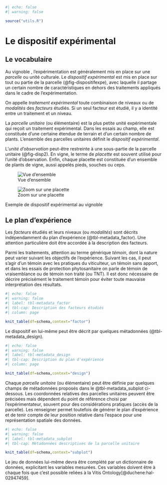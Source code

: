 ```r
#| echo: false
#| warning: false

source("utils.R")

```

# Le dispositif expérimental

## Le vocabulaire

Au vignoble , l'expérimentation est généralement mis en place sur une *parcelle* ou unité culturale. Le *dispositif expérimental* est mis en place sur tout ou partie de la parcelle (@fig-dispositifexpe), avec laquelle il partage un certain nombre de caractéristiques en dehors des traitements appliqués dans le cadre de l'expérimentation.

On appelle *traitement expérimental* toute combinaison de niveaux ou de *modalités* des *facteurs* étudiés. Si un seul facteur est étudié, il y a identité entre un traitement et un niveau.

La *parcelle unitaire* (ou élémentaire) est la plus petite unité expérimentale qui reçoit un traitement expérimental. Dans les essais au champ, elle est constituée d'une certaine étendue de terrain et d'un certain nombre de plants. L'ensemble des parcelles unitaires définit le *dispositif expérimental*.

L'*unité d'observation* peut-être restreinte à une sous-partie de la parcelle unitaire (@fig-disp2). En vigne, le terme de *placette* est souvent utilisé pour l'unité d'observation. Enfin, chaque placette est constituée d'un ensemble de plants de vigne, aussi appelés pieds, souches ou ceps.

::: {#fig-dispositifexpe layout-ncol="2"}
![Vue d'ensemble](DispositifExpe1.png){#fig-disp1}

![Zoom sur une placette](DispositifExpe2.png){#fig-disp2}

Exemple de dispositif expérimental au vignoble
:::

## Le plan d'expérience

Les *facteurs* étudiés et leurs niveaux (ou *modalités*) sont décrits indépendamment du plan d'expérience (@tbl-metadata_factor). Une attention particulière doit être accordée à la description des facteurs.

Parmi les traitements, attention au terme générique *témoin*, dont la nature peut varier suivant les objectifs de l'expérience. Suivant les cas, il peut s'agir d'un témoin avec les pratiques du viticulteur, un témoin sans apport, et dans les essais de protection phytosanitaire on parle de témoin de vraisemblance ou de témoin non traité (ou TNT). Il est donc nécessaire de décrire précisément le traitement témoin pour éviter toute mauvaise interprétation des résultats.

```r
#| echo: false
#| warning: false
#| label: tbl-metadata_factor
#| tbl-cap: Description des facteurs étudiés
#| column: page

knit_table(df=schema,context="factor")
```

Le dispositif en lui-même peut être décrit par quelques métadonnées (@tbl-metadata_design).

```r
#| echo: false
#| warning: false
#| label: tbl-metadata_design
#| tbl-cap: Description du plan d'expérience
#| column: page

knit_table(df=schema,context="design")
```

Chaque *parcelle unitaire* (ou élémentaire) peut être définie par quelques champs de métadonnées proposés dans le @tbl-metadata_subplot ci-dessous. Les coordonnées relatives des parcelles unitaires peuvent être précisées mais dépendent du point de référence choisi par l'expérimentateur, souvent pour des considérations pratiques (accès de la parcelle). Les renseigner permet toutefois de générer le plan d'expérience et de tenir compte de leur position relative dans l'espace pour une représentation spatiale des données.

```r
#| echo: false
#| warning: false
#| label: tbl-metadata_subplot
#| tbl-cap: Métadonnées descriptives de la parcelle unitaire

knit_table(df=schema,context="subplot")
```

Le jeu de données lui-même devra être complété par un dictionnaire de données, explicitant les variables mesurées. Ces variables doivent être à chaque fois que c'est possible reliées à la Vitis Ontology[@duchene:hal-02947459].

